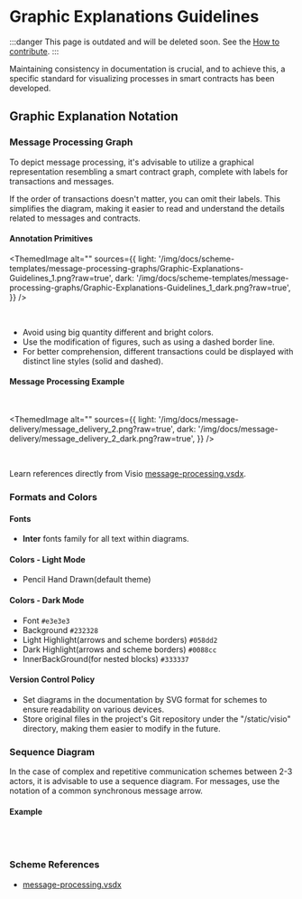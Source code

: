 

# Graphic Explanations Guidelines

:::danger
This page is outdated and will be deleted soon.
See the [How to contribute](/v3/contribute/).
:::

Maintaining consistency in documentation is crucial, and to achieve this, a specific standard for visualizing processes in smart contracts has been developed.

## Graphic Explanation Notation

### Message Processing Graph

To depict message processing, it's advisable to utilize a graphical representation resembling a smart contract graph, complete with labels for transactions and messages.

If the order of transactions doesn't matter, you can omit their labels. This simplifies the diagram, making it easier to read and understand the details related to messages and contracts.

#### Annotation Primitives

<ThemedImage
  alt=""
  sources={{
  light: '/img/docs/scheme-templates/message-processing-graphs/Graphic-Explanations-Guidelines_1.png?raw=true',
  dark: '/img/docs/scheme-templates/message-processing-graphs/Graphic-Explanations-Guidelines_1_dark.png?raw=true',
}}
/>

<br />

- Avoid using big quantity different and bright colors.
- Use the modification of figures, such as using a dashed border line.
- For better comprehension, different transactions could be displayed with distinct line styles (solid and dashed).

#### Message Processing Example

<br />

<ThemedImage
  alt=""
  sources={{
  light: '/img/docs/message-delivery/message_delivery_2.png?raw=true',
  dark: '/img/docs/message-delivery/message_delivery_2_dark.png?raw=true',
}}
/>

<br />

Learn references directly from Visio [message-processing.vsdx](/schemes-visio/message_processing.vsdx).

### Formats and Colors

#### Fonts

- **Inter** fonts family  for all text within diagrams.

#### Colors - Light Mode

- Pencil Hand Drawn(default theme)

#### Colors - Dark Mode

- Font `#e3e3e3`
- Background `#232328`
- Light Highlight(arrows and scheme borders) `#058dd2`
- Dark Highlight(arrows and scheme borders) `#0088cc`
- InnerBackGround(for nested blocks) `#333337`

#### Version Control Policy

- Set diagrams in the documentation by SVG format for schemes to ensure readability on various devices.
- Store original files in the project's Git repository under the "/static/visio" directory, making them easier to modify in the future.

### Sequence Diagram

In the case of complex and repetitive communication schemes between 2-3 actors, it is advisable to use a sequence diagram. For messages, use the notation of a common synchronous message arrow.

#### Example

<br />

<div class="text--center">
  <ThemedImage
    alt=""
    sources={{
  light: '/img/docs/message-delivery/message_delivery_7.png?raw=true',
  dark: '/img/docs/message-delivery/message_delivery_7_dark.png?raw=true',
}}
  />
</div>

<br />

### Scheme References

- [message-processing.vsdx](/schemes-visio/message_processing.vsdx)

<Feedback />
